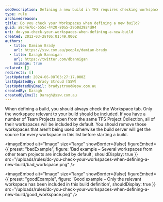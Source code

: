 ```yaml
---
seoDescription: Defining a new build in TFS requires checking workspaces to ensure only relevant files are included.
type: rule
archivedreason:
title: Do you check your Workspaces when defining a new build?
guid: a8c4e7bc-555d-4420-80a5-29b0d2924d94
uri: do-you-check-your-workspaces-when-defining-a-new-build
created: 2012-03-28T06:01:49.000Z
authors:
  - title: Damian Brady
    url: https://ssw.com.au/people/damian-brady
  - title: Daragh Bannigan
    url: https://twitter.com/dbannigan
    noimage: true
related: []
redirects: []
lastUpdated: 2024-06-08T03:27:17.000Z
lastUpdatedBy: Brady Stroud [SSW]
lastUpdatedByEmail: bradystroud@ssw.com.au
createdBy: Daragh
createdByEmail: Daragh@ssw.com.au
---
```


When defining a build, you should always check the Workspace tab. Only the workspace relevant to your build should be included.
If you have a number of Team Projects open from the same TFS Project Collection, all of their workspaces will be included by default. You should remove those workspaces that aren’t being used otherwise the build server will get the source for every workspace in this list before starting a build.

<imageEmbed
  alt="Image"
  size="large"
  showBorder={false}
  figureEmbed={{
    preset: "badExample",
    figure: 'Bad example – Several workspaces from other team projects are included by default',
    shouldDisplay: true
  }}
  src="/uploads/rules/do-you-check-your-workspaces-when-defining-a-new-build/bad_workspace.png"
/>

<imageEmbed
  alt="Image"
  size="large"
  showBorder={false}
  figureEmbed={{
    preset: "goodExample",
    figure: 'Good example – Only the relevant workspace has been included in this build definition',
    shouldDisplay: true
  }}
  src="/uploads/rules/do-you-check-your-workspaces-when-defining-a-new-build/good_workspace.png"
/>

